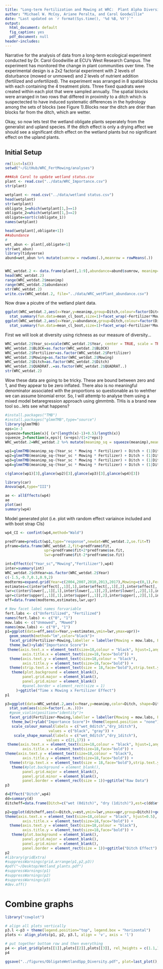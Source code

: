 ```yaml
---
title: "Long-term Fertilization and Mowing at WRC:  Plant Alpha Diversity Analyses - Wetland Species Only"
author: "Michael W. McCoy, Ariane Peralta, and Carol Goodwillie"
date: "Last updated on `r format(Sys.time(), '%d %B, %Y')`"
output:
  html_document: default
  fig_caption: yes
  pdf_document: null
header-includes:
---
```

Narrative for the analysis of data from a long-term ecological experiment conducted by Dr. Carol Goodwillie at ECU's West Research Campus. The experiment has monitored the change in plant communities over time. The experimental design is a 2x2 factorial experiment with 2 levels of disturbance (mowed or unmowed) and 2 levels of nutrient addition (fertilized and unfertilized). The experiment was arranged in 8 spatial blocks with each containing the 4 treatment plots. Three fixed quadrats were created within each plot that were sampled annually. The spatial blocks were arranged in two rows that differed in proximity to a ditch which is suspectected to have induced systematic differences in the hydrology among the sets of blocks (see Figure 1).Blocks near the ditch are drier than blocks far from the ditch, which are wetter.

Okay, so now lets test the wetland obligate plants seperately from the generalist and upland species.  If the ditch effect is only a drying affect we should see a significant ditch effect on the wetland plants but no significant effect on the upland plants.

## Initial Setup
```r
rm(list=ls())
setwd("~/GitHub/WRC_FertMowing/analyses")
```

```r
###Ask Carol to update wetland status.csv
plant <- read.csv("../data/WRC_Importance.csv")
str(plant)

wetplant <- read.csv("../data/wetland status.csv")
head(wetplant)
str(wetplant)
obligate_1=which(wetplant[1,]==1)
obligate_2=which(wetplant[1,]==2)
obligate=sort(c(obligate_1))
names(wetplant)

head(wetplant[,obligate+1])
##abundance
#
wet_abun <- plant[,obligate+1]
str(wet_abun)
library(tidyverse)
abund=wet_abun %>% mutate(sumrow = rowSums(.),meanrow = rowMeans(.))


WRC_wetdat.2 <- data.frame(plant[,1:9],abundance=abund$sumrow, meanimp=abund$meanrow)
head(WRC_wetdat.2)
range(WRC_wetdat.2$meanimp)
range(WRC_wetdat.2$abundance)
str(WRC_wetdat.2)
write.csv(WRC_wetdat.2, file="../data/WRC_wetPlant_abundance.csv")
```

Now draw a picutre of the wetland plant data.

```r
ggplot(WRC_wetdat.2,aes(x=Year,y=meanimp,group=Ditch,colour=factor(Ditch)))+
  stat_summary(fun.data=mean_cl_boot,size=1)+facet_wrap(~Fertilizer*Mowing,labeller = label_both)
ggplot(WRC_wetdat.2,aes(x=Year,y=abundance,group=Ditch,colour=factor(Ditch)))+
  stat_summary(fun.data=mean_cl_boot,size=1)+facet_wrap(~Fertilizer*Mowing,labeller = label_both)
```

First we will look at diversity using richness as our measure of diversity...
```r
WRC_wetdat.2$Year_sc=scale(WRC_wetdat.2$Year, center = TRUE, scale = TRUE)
WRC_wetdat.2$BLOCK=as.factor(WRC_wetdat.2$BLOCK)
WRC_wetdat.2$Fertilizer=as.factor(WRC_wetdat.2$Fertilizer)
WRC_wetdat.2$Mowing=as.factor(WRC_wetdat.2$Mowing)
WRC_wetdat.2$Ditch=as.factor(WRC_wetdat.2$Ditch)
WRC_wetdat.2$QUADRAT..=as.factor(WRC_wetdat.2$QUADRAT..)
str(WRC_wetdat.2)
```

Wow these data are going to be tricky.  These are bound between zero and 1, and they appear to be zero inflated.  There also is no meaningful denominator associated with the proportions so questionable as to wehther we can assume binomial error.  So, I will attemtp to analyse them using a mixed model betaregression approach using glmmtmb.  THis is a brand new tool so...lets see what happens?

```r
#install.packages("TMB")
#install.packages("glmmTMB",type="source")
library(glmmTMB)
eps=1e-3 
squeeze=function(x){ (x*(length(x)-1)+0.5)/length(x)}
squeeze_2=function(x,eps){ (x+eps)/(1+2*eps)}
WRC_wetdat.2=WRC_wetdat.2 %>% mutate(meanimp_sq = squeeze(meanimp),meanimp_sq2=squeeze_2(meanimp,eps))
```

```r
wp1=glmmTMB(meanimp_sq~(Year_sc * Mowing * Fertilizer) + Ditch + (1|Ditch/BLOCK/QUADRAT..), data=WRC_wetdat.2,ziformula = ~1, family=beta_family(link = "logit"))
wp2=glmmTMB(meanimp_sq~(Year_sc * Mowing * Fertilizer) + Ditch + (1|Ditch/BLOCK/QUADRAT..), data=WRC_wetdat.2,ziformula = ~., family=beta_family(link = "logit"))
wp3=glmmTMB(meanimp_sq~(Year_sc * Mowing * Fertilizer) + Ditch + (1|Ditch/BLOCK/QUADRAT..), data=WRC_wetdat.2,ziformula = ~(Year_sc * Mowing * Fertilizer) + Ditch, family=beta_family(link = "logit"))
wp4=glmmTMB(meanimp_sq~(Year_sc * Mowing * Fertilizer) + Ditch + (1|Ditch/BLOCK/QUADRAT..), data=WRC_wetdat.2,ziformula = ~0, family=beta_family(link = "logit"))

c(glance(wp1)[3],glance(wp2)[3],glance(wp3)[3],glance(wp4)[3])
```

```r
library(car)
Anova(wp4,type="III")

ae <- allEffects(wp4)
ae
plot(ae)
summary(wp4)
```


Model generated plot (i.e. plot with random effect variaince included and with boot strap CIs)

```r
wp4_CI <- confint(wp4,method="Wald")

predframe=predict(wp1,type="response",newdat=WRC_wetdat.2,se.fit=T)
pframe=data.frame(WRC_wetdat.2,fit=predframe$fit,
                  upr=predframe$fit+2*predframe$se.fit,
                  lwr=predframe$fit-2*predframe$se.fit)

int=Effect(c("Year_sc","Mowing","Fertilizer"),wp4)
inter=summary(int)
WRC_wetdat.2$chYear=as.factor(WRC_wetdat.2$Year)
c(-1.5,-0.7,0.1,0.9,2)
modterms=expand.grid(Year=c(2004,2007,2010,2013,2017),Mowing=c(0,1),Fertilizer=c(0,1))
estimates=c(inter$effect[,,1][,1],inter$effect[,,1][,2],inter$effect[,,2][,1],inter$effect[,,2][,2])
lwr=c(inter$lower[,,1][,1],inter$lower[,,1][,2],inter$lower[,,2][,1],inter$lower[,,2][,2])
upr=c(inter$upper[,,1][,1],inter$upper[,,1][,2],inter$upper[,,2][,1],inter$upper[,,2][,2])
eff=data.frame(modterms,estimates,lwr,upr)

# New facet label names forvariable
fert.labs <- c("Unfertilized", "Fertilized")
names(fert.labs) <- c("0", "1")
mow.labs <- c("Unmowed", "Mowed")
names(mow.labs) <- c("0", "1")
p1=ggplot(data=eff,aes(x=Year,y=estimates,ymin=lwr,ymax=upr))+
  geom_smooth(method="lm",color="black")+
  facet_grid(Fertilizer~Mowing,labeller = labeller(Mowing = mow.labs, Fertilizer = fert.labs))+
  theme_bw()+ylab("Importance Score")+
 theme(axis.text.x = element_text(size=18,colour = "black", hjust=1,angle=45),
        axis.title.x = element_text(size=18,face="bold")) +
  theme(axis.text.y = element_text(size=18,colour = "black"),
        axis.title.y = element_text(size=18,face="bold")) +
  theme(strip.text.x = element_text(size = 18,face="bold"),strip.text.y = element_text(size = 18,face="bold"))+
   theme(plot.background = element_blank(),
        panel.grid.major = element_blank(),
        panel.grid.minor = element_blank()
        #panel.border = element_rect(size = 1)
     )+ggtitle("Time x Mowing x Fertilizer Effect")
p1

p3=ggplot(data=WRC_wetdat.2,aes(x=Year,y=meanimp,color=Ditch, shape=Ditch))+
  stat_sum(aes(size=factor(..n..)))+
  #geom_violin(position="identity")+
  facet_grid(Fertilizer~Mowing,labeller = labeller(Mowing = mow.labs, Fertilizer = fert.labs))+
   theme_bw()+ylab("Importance Score")+ theme(legend.position = "none") +
   scale_colour_manual(labels = c("wet_0ditch","dry_1ditch"), 
                    values = c("black", "gray")) +
    scale_shape_manual(labels = c("wet_0ditch","dry_1ditch"), 
                   values = c(21,17)) + 
 theme(axis.text.x = element_text(size=18,colour = "black", hjust=1,angle=45),
        axis.title.x = element_text(size=18,face="bold")) +
theme(axis.text.y = element_text(size=18,colour = "black"),
        axis.title.y = element_text(size=18,face="bold")) +
  theme(strip.text.x = element_text(size = 18,face="bold"),strip.text.y = element_text(size = 18,face="bold"))+
   theme(#plot.background = element_blank(),
        panel.grid.major = element_blank(),
        panel.grid.minor = element_blank(),
        panel.border = element_rect(size = 1))+ggtitle("Raw Data")
p3
```

```r
d=Effect("Ditch",wp4)
dd=summary(d)
ditcheff=data.frame(Ditch=c("wet (0ditch)", "dry (1ditch)"),est=c(dd$effect[1],dd$effect[2]),lwr=c(dd$lower[1], dd$lower[2]),upr=c(dd$upper[1], dd$upper[2]))

p2=ggplot(ditcheff,aes(x=Ditch,y=est,ymin=lwr,ymax=upr,group=Ditch))+geom_segment(x=2,y=dd$effect[1],xend=1,yend=dd$effect[2],size=1)+geom_point(size=3)+theme_bw()+geom_linerange(size=.5)+theme_bw()+ylab("Importance Score")+
theme(axis.text.x = element_text(size=18,colour = "black", hjust=0.5),
        axis.title.x = element_text(size=18,face="bold")) +
  theme(axis.text.y = element_text(size=18,colour = "black"),
        axis.title.y = element_text(size=18,face="bold")) +
   theme(plot.background = element_blank(),
        panel.grid.major = element_blank(),
        panel.grid.minor = element_blank(),
        panel.border = element_rect(size = 1))+ggtitle("Ditch Effect")
p2
#library(gridExtra)
#suppressWarnings(grid.arrange(p1,p2,p3))
#pdf("~/Desktop/Wetland_plants.pdf")
#suppressWarnings(p1)
#suppressWarnings(p2)
#suppressWarnings(p3)
#dev.off()
```
# Combine graphs
```r
library("cowplot") 

# align all plots vertically
p3.l <-p3 + theme(legend.position="top", legend.box = "horizontal")
plots <- align_plots(p1, p2, p3.l, align = 'v', axis = 'l')

# put together bottom row and then everything
p4 <- plot_grid(plots[[1]],plots[[2]],plots[[3]], rel_heights = c(1.1,1,1.3), labels = c("A","B","C"), ncol=1, align='v')
p4        

ggsave("../figures/ObligateWetlandSpp_Diversity.pdf", plot=last_plot(), device=NULL, path=NULL, scale=1,  width=7, height=15, dpi=300, limitsize=TRUE)
```